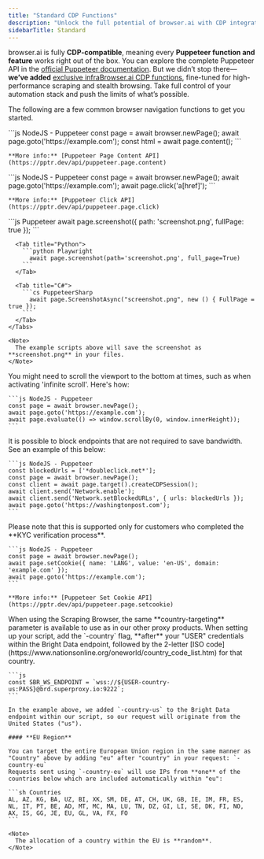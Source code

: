 ```yaml
---
title: "Standard CDP Functions"
description: "Unlock the full potential of browser.ai with CDP integration, enabling seamless control over browser automation. From cookie management to precise geo-targeting, browser.ai empowers developers to optimize web scraping workflows using familiar Puppeteer and Playwright commands."
sidebarTitle: Standard
---
```


browser.ai is fully **CDP-compatible**, meaning every **Puppeteer function and feature** works right out of the box. You can explore the complete Puppeteer API in the [official Puppeteer documentation](https://pptr.dev/). But we didn’t stop there—**we’ve added** [exclusive infraBrowser.ai CDP functions](https://docs.brightbrowser.ai/cdp-func/custom), fine-tuned for high-performance scraping and stealth browsing. Take full control of your automation stack and push the limits of what’s possible.

The following are a few common browser navigation functions to get you started.

<AccordionGroup>
  <Accordion title="Get HTML page">
    ```js NodeJS - Puppeteer
    const page = await browser.newPage();  
    await page.goto('https://example.com');  
    const html = await page.content();
    ```

    **More info:** [Puppeteer Page Content API](https://pptr.dev/api/puppeteer.page.content)
  </Accordion>

  <Accordion title="Click on Element">
    ```js NodeJS - Puppeteer
    const page = await browser.newPage();  
    await page.goto('https://example.com');  
    await page.click('a[href]');
    ```

    **More info:** [Puppeteer Click API](https://pptr.dev/api/puppeteer.page.click)
  </Accordion>

  <Accordion title="Screenshot">
    <Tabs>
      <Tab title="Node.js">
        ```js Puppeteer
          await page.screenshot({ path: 'screenshot.png', fullPage: true });
        ```
      </Tab>

      <Tab title="Python">
        ```python Playwright
          await page.screenshot(path='screenshot.png', full_page=True)
        ```
      </Tab>

      <Tab title="C#">
        ```cs PuppeteerSharp
          await page.ScreenshotAsync("screenshot.png", new () { FullPage = true });
        ```
      </Tab>
    </Tabs>

    <Note>
      The example scripts above will save the screenshot as **screenshot.png** in your files.
    </Note>
  </Accordion>

  <Accordion title="Scroll to Bottom">
    You might need to scroll the viewport to the bottom at times, such as when activating 'infinite scroll'. Here's how:

    ```js NodeJS - Puppeteer
    const page = await browser.newPage();  
    await page.goto('https://example.com');  
    await page.evaluate(() => window.scrollBy(0, window.innerHeight));
    ```
  </Accordion>

  <Accordion title="Block Endpoints">
    It is possible to block endpoints that are not required to save bandwidth. See an example of this below:

    ```js NodeJS - Puppeteer
    const blockedUrls = ['*doubleclick.net*'];
    const page = await browser.newPage();
    const client = await page.target().createCDPSession();
    await client.send('Network.enable');
    await client.send('Network.setBlockedURLs', { urls: blockedUrls });
    await page.goto('https://washingtonpost.com');
    ```
  </Accordion>

  <Accordion title="Setting Cookies">
    Please note that this is supported only for customers who completed the **KYC verification process**.

    ```js NodeJS - Puppeteer
    const page = await browser.newPage();  
    await page.setCookie({ name: 'LANG', value: 'en-US', domain: 'example.com' });  
    await page.goto('https://example.com');
    ```

    **More info:** [Puppeteer Set Cookie API](https://pptr.dev/api/puppeteer.page.setcookie)
  </Accordion>

  <Accordion title="Country Routing">
    When using the Scraping Browser, the same **country-targeting** parameter is available to use as in our other proxy products.
    When setting up your script, add the `-country` flag, **after** your "USER" credentials within the Bright Data endpoint, followed by the 2-letter [ISO code](https://www.nationsonline.org/oneworld/country_code_list.htm) for that country.

    ```js
    const SBR_WS_ENDPOINT = `wss://${USER-country-us:PASS}@brd.superproxy.io:9222`;
    ```

    In the example above, we added `-country-us` to the Bright Data endpoint within our script, so our request will originate from the United States ("us").

    #### **EU Region**

    You can target the entire European Union region in the same manner as "Country" above by adding "eu" after "country" in your request: `-country-eu`
    Requests sent using `-country-eu` will use IPs from **one** of the countries below which are included automatically within "eu":

    ```sh Countries
    AL, AZ, KG, BA, UZ, BI, XK, SM, DE, AT, CH, UK, GB, IE, IM, FR, ES, NL, IT, PT, BE, AD, MT, MC, MA, LU, TN, DZ, GI, LI, SE, DK, FI, NO, AX, IS, GG, JE, EU, GL, VA, FX, FO
    ```

    <Note>
      The allocation of a country within the EU is **random**.
    </Note>
  </Accordion>
</AccordionGroup>